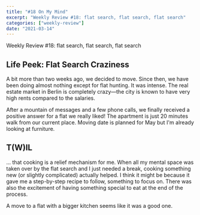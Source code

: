 ```yaml
---
title: "#18 On My Mind"
excerpt: "Weekly Review #18: flat search, flat search, flat search"
categories: ["weekly-review"]
date: "2021-03-14"
---
```


<Flex>
  <Column double>
    <FeaturedArtistImage
      artistHref="https://dribbble.com/shots/4404532-Anxiety-At-The-Office"
      imageSrc="https://cdn.dribbble.com/users/2212886/screenshots/4404532/anxiety_inline.jpg"
      imageAlt="Anxiety At The Office by Startup Artclub"
      artistName="Startup Artclub"
    />
  </Column>
  <Column>
    <p>Weekly Review #18: flat search, flat search, flat search</p>
  </Column>
</Flex>

## Life Peek: Flat Search Craziness

A bit more than two weeks ago, we decided to move. Since then, we have been doing almost nothing except for flat hunting. It was intense. The real estate market in Berlin is completely crazy—the city is known to have very high rents compared to the salaries.

After a mountain of messages and a few phone calls, we finally received a positive answer for a flat we really liked! The apartment is just 20 minutes walk from our current place. Moving date is planned for May but I'm already looking at furniture.

## T(W)IL

... that cooking is a relief mechanism for me. When all my mental space was taken over by the flat search and I just needed a break, cooking something new (or slightly complicated) actually helped. I think it might be because it gave me a step-by-step recipe to follow, something to focus on. There was also the excitement of having something special to eat at the end of the process.

A move to a flat with a bigger kitchen seems like it was a good one.
